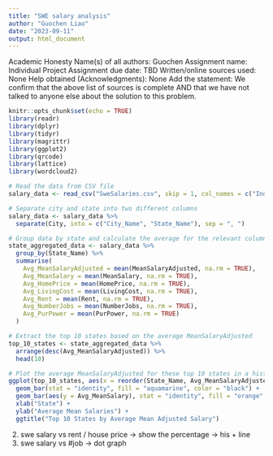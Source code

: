 ```yaml
---
title: "SWE salary analysis"
author: "Guochen Liao"
date: "2023-09-11"
output: html_document
---
```

Academic Honesty
Name(s) of all authors: Guochen
Assignment name: Individual Project
Assignment due date: TBD
Written/online sources used: None
Help obtained (Acknowledgments): None
Add the statement: We confirm that the above list of sources is complete AND that we have not talked to anyone else about the solution to this problem.

```r
knitr::opts_chunk$set(echo = TRUE)
library(readr)
library(dplyr)
library(tidyr)
library(magrittr)
library(ggplot2)
library(qrcode)
library(lattice)
library(wordcloud2)
```

```r
# Read the data from CSV file
salary_data <- read_csv("SweSalaries.csv", skip = 1, col_names = c("Index", "Metro", "MeanSalaryAdjusted", "MeanSalaryUnadjusted", "MeanSalary", "NumberJobs", "HomePrice", "City", "LivingCost", "Rent", "PlusRent", "PurPower"))

# Separate city and state into two different columns
salary_data <- salary_data %>%
  separate(City, into = c("City_Name", "State_Name"), sep = ", ")

# Group data by state and calculate the average for the relevant columns
state_aggregated_data <- salary_data %>%
  group_by(State_Name) %>%
  summarise(
    Avg_MeanSalaryAdjusted = mean(MeanSalaryAdjusted, na.rm = TRUE),
    Avg_MeanSalary = mean(MeanSalary, na.rm = TRUE),
    Avg_HomePrice = mean(HomePrice, na.rm = TRUE),
    Avg_LivingCost = mean(LivingCost, na.rm = TRUE),
    Avg_Rent = mean(Rent, na.rm = TRUE),
    Avg_NumberJobs = mean(NumberJobs, na.rm = TRUE),
    Avg_PurPower = mean(PurPower, na.rm = TRUE)
  )

# Extract the top 10 states based on the average MeanSalaryAdjusted
top_10_states <- state_aggregated_data %>%
  arrange(desc(Avg_MeanSalaryAdjusted)) %>%
  head(10) 

# Plot the average MeanSalaryAdjusted for these top 10 states in a histogram
ggplot(top_10_states, aes(x = reorder(State_Name, Avg_MeanSalaryAdjusted), y = Avg_MeanSalaryAdjusted)) +
  geom_bar(stat = "identity", fill = "aquamarine", color = "black") +
  geom_bar(aes(y = Avg_MeanSalary), stat = "identity", fill = "orange", color = "black", alpha = 0.5) +
  xlab("State") +
  ylab("Average Mean Salaries") +
  ggtitle("Top 10 States by Average Mean Adjusted Salary")


```


2. swe salary vs rent / house price -> show the percentage -> his + line
3. swe salary vs #job -> dot graph